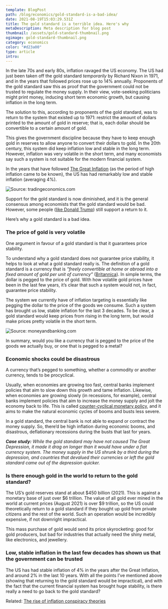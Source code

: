 ```yaml
---
template: BlogPost
path: /blog/economics/gold-standard-is-a-bad-idea/
date: 2021-08-19T15:03:29.531Z
title: The gold standard is a terrible idea. Here's why
metaDescription: Meta description for blog post
thumbnail: /assets/gold-standard-thumbnail.png
ogimage: gold-standard-thumbnail.png
category: economics
color: "#d23a00"
type: article
intro: 
---
```



In the late 70s and early 80s, inflation ravaged the US economy. The US had just been taken off the gold standard *temporarily* by Richard Nixon in 1971, and in the years that followed prices rose up to 14% annually. Proponents of the gold standard saw this as proof that the government could not be trusted to regulate the money supply. In their view, vote-seeking politicians might print money, inducing short term economic growth, but causing inflation in the long term.

The solution to this, according to proponents of the gold standard, was to return to the system that existed up to 1971: restrict the amount of dollars printed to the amount of gold in reserve; that is, each dollar should be convertible to a certain amount of gold.

This gives the government discipline because they have to keep enough gold in reserves to allow anyone to convert their dollars to gold. In the 20th century, this system did keep inflation low and stable in the long term. However, inflation was very volatile in the short term, and many economists say such a system is not suitable for the modern financial system.

In the years that have followed [The Great Inflation](https://www.federalreservehistory.org/essays/great-inflation) (as the period of high inflation came to be known), the US has had remarkably low and stable inflation (averaging 4%).

![](https://d3fy651gv2fhd3.cloudfront.net/charts/united-states-inflation-cpi.png?s=cpi+yoy&v=202108111241V20200908&d1=19210910 "Source: tradingeconomics.com")

Support for the gold standard is now diminished, and it is the general consensus among economists that the gold standard would be bad. However, some people ([like Donald Trump](https://investingnews.com/daily/resource-investing/precious-metals-investing/gold-investing/trump-gold-standard/)) still support a return to it. 

Here’s why a gold standard is a bad idea. 

### The price of gold is very volatile

One argument in favour of a gold standard is that it guarantees price stability.

To understand why a gold standard does not guarantee price stability, it helps to look at what a gold standard really is. The definition of a gold standard is a currency that is *“freely convertible at home or abroad into a fixed amount of gold per unit of currency”* ([Britannica](https://www.britannica.com/topic/gold-standard)). In simple terms, the dollar is pegged to the price of gold. With how volatile gold prices have been in the last few years, it’s clear that such a system would not, in fact, guarantee price stability. 

<InTextSubscription/>

The system we currently have of inflation targeting is essentially like pegging the dollar to the price of the goods we consume.  Such a system has brought us low, stable inflation for the last 3 decades. To be clear, a gold standard would keep prices from rising in the long term, but would make prices pretty volatile in the short term.

![](https://images.squarespace-cdn.com/content/v1/52cdc300e4b012a81d31c03d/1481748292199-ZIAA4V2B7PHQVD4E4HDJ/image-asset.png?format=1000w "Source: moneyandbanking.com")

In summary, would you like a currency that is pegged to the price of the goods we actually buy, or one that is pegged to a metal?

### Economic shocks could be disastrous

A currency that’s pegged to something, whether a commodity or another currency, tends to be procyclical. 

Usually, when economies are growing too fast, central banks implement policies that aim to slow down this growth and tame inflation. Likewise, when economies are growing slowly (in recessions, for example), central banks implement policies that aim to increase the money supply and jolt the economy back to life. This is called [counter-cyclical monetary policy](https://www.stlouisfed.org/publications/regional-economist/january-1993/leaning-against-the-wind-does-the-fed-engage-in-countercyclical-monetary-policy), and it aims to make the natural economic cycles of booms and busts less severe. 

In a gold standard, the central bank is not able to expand or contract the money supply. So, there’d be high inflation during economic booms, and disastrous, deflationary recessions during the busts that last for years.

_**Case study:** While the gold standard may have not caused The Great Depression, it made it drag on longer than it would have under a fiat currency system. The money supply in the US shrunk by a third during the depression, and countries that devalued their currencies or left the gold standard came out of the depression quicker._

### Is there enough gold in the world to return to the gold standard?

The US’s gold reserves stand at about $450 billion (2021). This is against a monetary base of just over $6 trillion. The value of all gold ever mined in the world at current prices (August 2021) is over $9 trillion, so the US could theoretically return to a gold standard if they bought up gold from private citizens and the rest of the world. Such an operation would be incredibly expensive, if not downright impractical.  

This mass purchase of gold would send its price skyrocketing: good for gold producers, but bad for industries that actually need the shiny metal, like electronics, and jewellery.

### Low, stable inflation in the last few decades has shown us that the government can be trusted 

The US has had stable inflation of 4% in the years after the Great Inflation, and around 2% in the last 10 years. With all the points I’ve mentioned above (showing that returning to the gold standard would be impractical), and with the fact that the current financial system has brought huge stability, is there really a need to go back to the gold standard?

Related: [The rise of inflation conspiracy theories](https://darrendube.com/blog/economics/inflation-conspiracy-theories/)